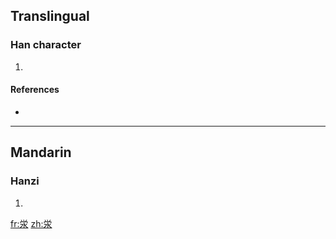 {{also|澩}}
==Translingual==

===Han character===
{{Han char|rn=85|rad=水|as=05|sn=9|four=|canj=火月水 (FBE)}}

# {{defn|Han|sort=水05}}

====References====
* {{Han ref|kx=0619.121|hdz=31576.101|uh=6CF6|ud=27894}}

----

==Mandarin==

===Hanzi===
{{cmn-hanzi|tra=澩|pin=[[shuāng]] ([[shuang1]]), [[xué]] ([[xue2]])|wg=shuang<sup>1</sup>, hsüeh<sup>2</sup>}}

# {{defn|Mandarin}}

[[fr:泶]]
[[zh:泶]]